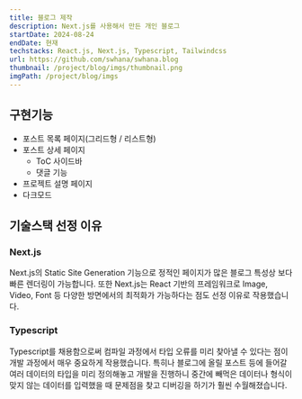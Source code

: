 ```yaml
---
title: 블로그 제작
description: Next.js를 사용해서 만든 개인 블로그
startDate: 2024-08-24
endDate: 현재
techstacks: React.js, Next.js, Typescript, Tailwindcss
url: https://github.com/swhana/swhana.blog
thumbnail: /project/blog/imgs/thumbnail.png
imgPath: /project/blog/imgs
---
```


## 구현기능
- 포스트 목록 페이지(그리드형 / 리스트형)
- 포스트 상세 페이지
    - ToC 사이드바
    - 댓글 기능
- 프로젝트 설명 페이지
- 다크모드

## 기술스택 선정 이유

### Next.js
Next.js의 Static Site Generation 기능으로 정적인 페이지가 많은 블로그 특성상 보다 빠른 렌더링이 가능합니다.
또한 Next.js는 React 기반의 프레임워크로 Image, Video, Font 등 다양한 방면에서의 최적화가 가능하다는 점도 선정 이유로 작용했습니다.

### Typescript
Typescript를 채용함으로써 컴파일 과정에서 타입 오류를 미리 찾아낼 수 있다는 점이 개발 과정에서 매우 중요하게 작용했습니다.
특히나 블로그에 올릴 포스트 등에 들어갈 여러 데이터의 타입을 미리 정의해놓고 개발을 진행하니 중간에 빼먹은 데이터나 형식이 맞지 않는 데이터를 입력했을 때 문제점을 찾고 디버깅을 하기가 훨씬 수월해졌습니다.